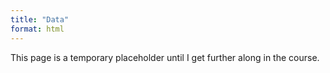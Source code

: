 ```yaml
---
title: "Data"
format: html
---
```


This page is a temporary placeholder until I get further along in the course.
